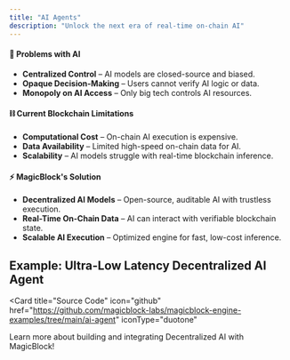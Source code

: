 ```yaml
---
title: "AI Agents"
description: "Unlock the next era of real-time on-chain AI"
---
```


#### 🔴 Problems with AI

- **Centralized Control** – AI models are closed-source and biased.
- **Opaque Decision-Making** – Users cannot verify AI logic or data.
- **Monopoly on AI Access** – Only big tech controls AI resources.

#### ⛓️ Current Blockchain Limitations

- **Computational Cost** – On-chain AI execution is expensive.
- **Data Availability** – Limited high-speed on-chain data for AI.
- **Scalability** – AI models struggle with real-time blockchain inference.

#### ⚡ MagicBlock's Solution

- **Decentralized AI Models** – Open-source, auditable AI with trustless execution.
- **Real-Time On-Chain Data** – AI can interact with verifiable blockchain state.
- **Scalable AI Execution** – Optimized engine for fast, low-cost inference.

## Example: Ultra-Low Latency Decentralized AI Agent

<Card
  title="Source Code"
  icon="github"
  href="https://github.com/magicblock-labs/magicblock-engine-examples/tree/main/ai-agent"
  iconType="duotone"
>
  Learn more about building and integrating Decentralized AI with MagicBlock!
</Card>
